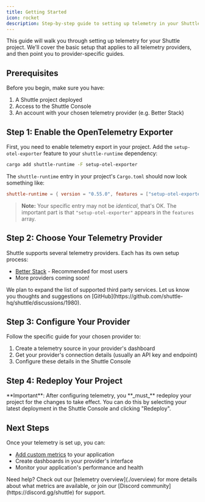 ```yaml
---
title: Getting Started
icon: rocket
description: Step-by-step guide to setting up telemetry in your Shuttle project
---
```


This guide will walk you through setting up telemetry for your Shuttle project. We'll cover the basic setup that applies to all telemetry providers, and then point you to provider-specific guides.

## Prerequisites

Before you begin, make sure you have:
1. A Shuttle project deployed
2. Access to the Shuttle Console
3. An account with your chosen telemetry provider (e.g. Better Stack)

## Step 1: Enable the OpenTelemetry Exporter

First, you need to enable telemetry export in your project. Add the `setup-otel-exporter` feature to your `shuttle-runtime` dependency:

```bash
cargo add shuttle-runtime -F setup-otel-exporter
```

The `shuttle-runtime` entry in your project's `Cargo.toml` should now look something like:

```toml
shuttle-runtime = { version = "0.55.0", features = ["setup-otel-exporter"] }
```
> **Note:** Your specific entry may not be *identical*, that's OK. The important part is that `"setup-otel-exporter"` appears in the `features` array.

## Step 2: Choose Your Telemetry Provider

Shuttle supports several telemetry providers. Each has its own setup process:

- [Better Stack](./betterstack) - Recommended for most users
- More providers coming soon!

<Note>
    We plan to expand the list of supported third party services.
    Let us know you thoughts and suggestions on [GitHub](https://github.com/shuttle-hq/shuttle/discussions/1980).
</Note>

## Step 3: Configure Your Provider

Follow the specific guide for your chosen provider to:
1. Create a telemetry source in your provider's dashboard
2. Get your provider's connection details (usually an API key and endpoint)
3. Configure these details in the Shuttle Console

## Step 4: Redeploy Your Project

<Warning>
    **Important**: After configuring telemetry, you **_must_** redeploy your project for the changes to take effect.
    You can do this by selecting your latest deployment in the Shuttle Console and clicking "Redeploy".
</Warning>

## Next Steps

Once your telemetry is set up, you can:
- [Add custom metrics](./custom-metrics) to your application
- Create dashboards in your provider's interface
- Monitor your application's performance and health

<Note>
    Need help? Check out our [telemetry overview](./overview) for more details about what metrics are available,
    or join our [Discord community](https://discord.gg/shuttle) for support.
</Note> 